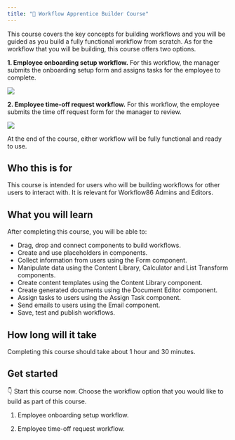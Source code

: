 ```yaml
---
title: "🔨 Workflow Apprentice Builder Course"
---
```


This course covers the key concepts for building workflows and you will be guided as you build a fully functional workflow from scratch. As for the workflow that you will be building, this course offers two options.

**1. Employee onboarding setup workflow.** For this workflow, the manager submits the onboarding setup form and assigns tasks for the employee to complete.

![](/images/apprentice_workflow_onboarding-2b72420b17c45f1259d56899563bb82f.png)

**2. Employee time-off request workflow.** For this workflow, the employee submits the time off request form for the manager to review.

![](/images/apprentice_workflow_time_off-460bd5f6b8a050ce33a59ff8c5b6feb3.png)

At the end of the course, either workflow will be fully functional and ready to use.

## Who this is for

This course is intended for users who will be building workflows for other users to interact with. It is relevant for Workflow86 Admins and Editors.

## What you will learn

After completing this course, you will be able to:

- Drag, drop and connect components to build workflows.
- Create and use placeholders in components.
- Collect information from users using the Form component.
- Manipulate data using the Content Library, Calculator and List Transform components.
- Create content templates using the Content Library component.
- Create generated documents using the Document Editor component.
- Assign tasks to users using the Assign Task component.
- Send emails to users using the Email component.
- Save, test and publish workflows.

## How long will it take

Completing this course should take about 1 hour and 30 minutes.

## Get started

👇 Start this course now. Choose the workflow option that you would like to build as part of this course.

1. Employee onboarding setup workflow.

2. Employee time-off request workflow.

